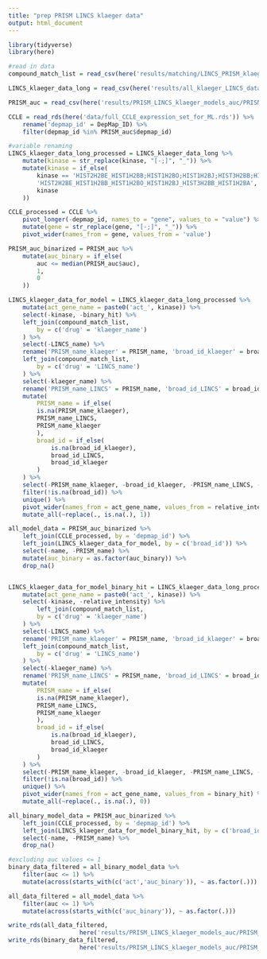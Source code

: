 ```yaml
---
title: "prep PRISM LINCS klaeger data"
output: html_document
---
```


```r
library(tidyverse)
library(here)
```

```r
#read in data 
compound_match_list = read_csv(here('results/matching/LINCS_PRISM_klaeger_combined_drug_matches_final.csv'))

LINCS_klaeger_data_long = read_csv(here('results/all_klaeger_LINCS_data_for_ml_long.csv'))

PRISM_auc = read_csv(here('results/PRISM_LINCS_klaeger_models_auc/PRISM_auc_for_ml.csv'))

CCLE = read_rds(here('data/full_CCLE_expression_set_for_ML.rds')) %>% 
	rename('depmap_id' = DepMap_ID) %>% 
	filter(depmap_id %in% PRISM_auc$depmap_id)

```

```r
#variable renaming
LINCS_klaeger_data_long_processed = LINCS_klaeger_data_long %>% 
	mutate(kinase = str_replace(kinase, "[-;]", "_")) %>% 
	mutate(kinase = if_else(
		kinase == 'HIST2H2BE_HIST1H2BB;HIST1H2BO;HIST1H2BJ;HIST3H2BB;HIST1H2BA',
		'HIST2H2BE_HIST1H2BB_HIST1H2BO_HIST1H2BJ_HIST3H2BB_HIST1H2BA',
		kinase
	))

CCLE_processed = CCLE %>% 
	pivot_longer(-depmap_id, names_to = "gene", values_to = "value") %>% 
	mutate(gene = str_replace(gene, "[-;]", "_")) %>% 
	pivot_wider(names_from = gene, values_from = 'value')
```


```r
PRISM_auc_binarized = PRISM_auc %>% 
	mutate(auc_binary = if_else(
		auc <= median(PRISM_auc$auc),
		1,
		0
	))

LINCS_klaeger_data_for_model = LINCS_klaeger_data_long_processed %>% 
	mutate(act_gene_name = paste0('act_', kinase)) %>% 
	select(-kinase, -binary_hit) %>% 
	left_join(compound_match_list,
		by = c('drug' = 'klaeger_name')
	) %>% 
	select(-LINCS_name) %>% 
	rename('PRISM_name_klaeger' = PRISM_name, 'broad_id_klaeger' = broad_id) %>%
	left_join(compound_match_list,
		by = c('drug' = 'LINCS_name')
	) %>% 
	select(-klaeger_name) %>% 
	rename('PRISM_name_LINCS' = PRISM_name, 'broad_id_LINCS' = broad_id) %>% 
	mutate(
		PRISM_name = if_else(
		is.na(PRISM_name_klaeger),
		PRISM_name_LINCS,
		PRISM_name_klaeger
		),
		broad_id = if_else(
			is.na(broad_id_klaeger),
			broad_id_LINCS,
			broad_id_klaeger
		)
	) %>% 
	select(-PRISM_name_klaeger, -broad_id_klaeger, -PRISM_name_LINCS, -broad_id_LINCS) %>% 
	filter(!is.na(broad_id)) %>% 
	unique() %>% 
	pivot_wider(names_from = act_gene_name, values_from = relative_intensity) %>% 
	mutate_all(~replace(., is.na(.), 1)) 

all_model_data = PRISM_auc_binarized %>% 
	left_join(CCLE_processed, by = 'depmap_id') %>% 
	left_join(LINCS_klaeger_data_for_model, by = c('broad_id')) %>% 
	select(-name, -PRISM_name) %>%
	mutate(auc_binary = as.factor(auc_binary)) %>% 
	drop_na() 


LINCS_klaeger_data_for_model_binary_hit = LINCS_klaeger_data_long_processed %>% 
	mutate(act_gene_name = paste0('act_', kinase)) %>% 
	select(-kinase, -relative_intensity) %>% 
		left_join(compound_match_list,
		by = c('drug' = 'klaeger_name')
	) %>% 
	select(-LINCS_name) %>% 
	rename('PRISM_name_klaeger' = PRISM_name, 'broad_id_klaeger' = broad_id) %>%
	left_join(compound_match_list,
		by = c('drug' = 'LINCS_name')
	) %>% 
	select(-klaeger_name) %>% 
	rename('PRISM_name_LINCS' = PRISM_name, 'broad_id_LINCS' = broad_id) %>% 
	mutate(
		PRISM_name = if_else(
		is.na(PRISM_name_klaeger),
		PRISM_name_LINCS,
		PRISM_name_klaeger
		),
		broad_id = if_else(
			is.na(broad_id_klaeger),
			broad_id_LINCS,
			broad_id_klaeger
		)
	) %>% 
	select(-PRISM_name_klaeger, -broad_id_klaeger, -PRISM_name_LINCS, -broad_id_LINCS) %>% 
	filter(!is.na(broad_id)) %>% 
	unique() %>%
	pivot_wider(names_from = act_gene_name, values_from = binary_hit) %>% 
	mutate_all(~replace(., is.na(.), 0))

all_binary_model_data = PRISM_auc_binarized %>% 
	left_join(CCLE_processed, by = 'depmap_id') %>% 
	left_join(LINCS_klaeger_data_for_model_binary_hit, by = c('broad_id')) %>% 
	select(-name, -PRISM_name) %>% 
	drop_na()

#excluding auc values <= 1
binary_data_filtered = all_binary_model_data %>% 
	filter(auc <= 1) %>% 
	mutate(across(starts_with(c('act','auc_binary')), ~ as.factor(.)))

all_data_filtered = all_model_data %>% 
	filter(auc <= 1) %>% 
	mutate(across(starts_with(c('auc_binary')), ~ as.factor(.)))

write_rds(all_data_filtered,
					here('results/PRISM_LINCS_klaeger_models_auc/PRISM_LINCS_klaeger_data_for_ml_auc.rds.gz'), compress = "gz")
write_rds(binary_data_filtered, 
					here('results/PRISM_LINCS_klaeger_models_auc/PRISM_LINCS_klaeger_binary_data_for_ml_auc.rds.gz'), compress = "gz")

```